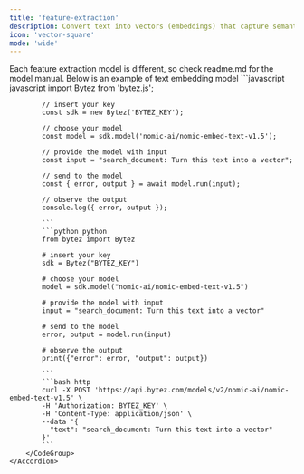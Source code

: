 ```yaml
---
title: 'feature-extraction'
description: Convert text into vectors (embeddings) that capture semantic meaning
icon: 'vector-square'
mode: 'wide'
---
```


<AccordionGroup>
	<Accordion defaultOpen="true" title="Basic usage">
		Each feature extraction model is different, so check readme.md for the model manual. Below is an example of text embedding model
		<CodeGroup>
			```javascript javascript
			import Bytez from 'bytez.js';
			
			// insert your key
			const sdk = new Bytez('BYTEZ_KEY');
			
			// choose your model
			const model = sdk.model('nomic-ai/nomic-embed-text-v1.5');
			
			// provide the model with input
			const input = "search_document: Turn this text into a vector";
			
			// send to the model
			const { error, output } = await model.run(input);
			
			// observe the output
			console.log({ error, output });
			
			```
			```python python
			from bytez import Bytez
			
			# insert your key
			sdk = Bytez("BYTEZ_KEY")
			
			# choose your model
			model = sdk.model("nomic-ai/nomic-embed-text-v1.5")
			
			# provide the model with input
			input = "search_document: Turn this text into a vector"
			
			# send to the model
			error, output = model.run(input)
			
			# observe the output
			print({"error": error, "output": output})
			
			```
			```bash http
			curl -X POST 'https://api.bytez.com/models/v2/nomic-ai/nomic-embed-text-v1.5' \
			-H 'Authorization: BYTEZ_KEY' \
			-H 'Content-Type: application/json' \
			--data '{
			  "text": "search_document: Turn this text into a vector"
			}'
			```
		</CodeGroup>
	</Accordion>
</AccordionGroup>
